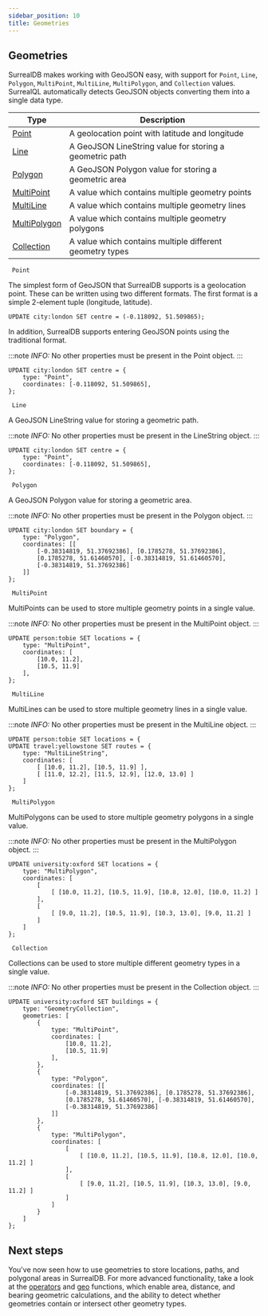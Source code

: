 ```yaml
---
sidebar_position: 10
title: Geometries
---
```




## Geometries
SurrealDB makes working with GeoJSON easy, with support for `Point`, `Line`, `Polygon`, `MultiPoint`, `MultiLine`, `MultiPolygon`, and `Collection` values. SurrealQL automatically detects GeoJSON objects converting them into a single data type.

<table>
<thead>
  <tr>
    <th>Type</th>
    <th>Description</th>
  </tr>
</thead>
<tbody>
  <tr>
    <td><a href="/docs/surrealql/datamodel/geometries#point">Point</a></td>
    <td>A geolocation point with latitude and longitude</td>
  </tr>
  <tr>
    <td><a href="/docs/surrealql/datamodel/geometries#line">Line</a></td>
    <td>A GeoJSON LineString value for storing a geometric path</td>
  </tr>
  <tr>
    <td><a href="/docs/surrealql/datamodel/geometries#polygon">Polygon</a></td>
    <td>A GeoJSON Polygon value for storing a geometric area</td>
  </tr>
  <tr>
    <td><a href="/docs/surrealql/datamodel/geometries#multipoint">MultiPoint</a></td>
    <td>A value which contains multiple geometry points</td>
  </tr>
  <tr>
    <td><a href="/docs/surrealql/datamodel/geometries#multiline">MultiLine</a></td>
    <td>A value which contains multiple geometry lines</td>
  </tr>
  <tr>
    <td><a href="/docs/surrealql/datamodel/geometries#multipolygon">MultiPolygon</a></td>
    <td>A value which contains multiple geometry polygons</td>
  </tr>
  <tr>
    <td><a href="/docs/surrealql/datamodel/geometries#collection">Collection</a></td>
    <td>A value which contains multiple different geometry types</td>
  </tr>
</tbody>
</table>

<div className='layout-group'>

<div className='heading'>
    <div id="point" className='code'>
    <code> Point </code>
    </div>
</div>

The simplest form of GeoJSON that SurrealDB supports is a geolocation point. These can be written using two different formats. The first format is a simple 2-element tuple (longitude, latitude).

```surql
UPDATE city:london SET centre = (-0.118092, 51.509865);
```

In addition, SurrealDB supports entering GeoJSON points using the traditional format.

:::note
 <em> INFO: </em> No other properties must be present in the Point object.
:::

```surql
UPDATE city:london SET centre = {
    type: "Point",
    coordinates: [-0.118092, 51.509865],
};
```
</div>

<div className='layout-group'>

<div className='heading'>
    <div id="line" className='code'>
    <code> Line </code>
    </div>
</div>

A GeoJSON LineString value for storing a geometric path.



:::note
 <em> INFO: </em> No other properties must be present in the LineString object.
:::

```surql
UPDATE city:london SET centre = {
    type: "Point",
    coordinates: [-0.118092, 51.509865],
};
```
</div>

<div className='layout-group'>

<div className='heading'>
    <div id="polygon" className='code'>
    <code> Polygon </code>
    </div>
</div>

A GeoJSON Polygon value for storing a geometric area.



:::note
 <em> INFO: </em> No other properties must be present in the Polygon object.
:::

```surql
UPDATE city:london SET boundary = {
	type: "Polygon",
	coordinates: [[
		[-0.38314819, 51.37692386], [0.1785278, 51.37692386],
		[0.1785278, 51.61460570], [-0.38314819, 51.61460570],
		[-0.38314819, 51.37692386]
	]]
};
```
</div>

<div className='layout-group'>

<div className='heading'>
    <div id="multipoint" className='code'>
    <code> MultiPoint </code>
    </div>
</div>

MultiPoints can be used to store multiple geometry points in a single value.



:::note
 <em> INFO: </em> No other properties must be present in the MultiPoint object.
:::

```surql
UPDATE person:tobie SET locations = {
	type: "MultiPoint",
	coordinates: [
		[10.0, 11.2],
		[10.5, 11.9]
	],
};
```
</div>

<div className='layout-group'>

<div className='heading'>
    <div id="multiline" className='code'>
    <code> MultiLine </code>
    </div>
</div>

MultiLines can be used to store multiple geometry lines in a single value.


:::note
 <em> INFO: </em> No other properties must be present in the MultiLine object.
:::

```surql
UPDATE person:tobie SET locations = {
UPDATE travel:yellowstone SET routes = {
	type: "MultiLineString",
	coordinates: [
		[ [10.0, 11.2], [10.5, 11.9] ],
		[ [11.0, 12.2], [11.5, 12.9], [12.0, 13.0] ]
	]
};
```
</div>

<div className='layout-group'>

<div className='heading'>
    <div id="multipolygon" className='code'>
    <code> MultiPolygon </code>
    </div>
</div>

MultiPolygons can be used to store multiple geometry polygons in a single value.


:::note
 <em> INFO: </em> No other properties must be present in the MultiPolygon object.
:::

```surql
UPDATE university:oxford SET locations = {
	type: "MultiPolygon",
	coordinates: [
		[
			[ [10.0, 11.2], [10.5, 11.9], [10.8, 12.0], [10.0, 11.2] ]
		],
		[
			[ [9.0, 11.2], [10.5, 11.9], [10.3, 13.0], [9.0, 11.2] ]
		]
	]
};
```
</div>

<div className='layout-group'>

<div className='heading'>
    <div id="collection" className='code'>
    <code> Collection </code>
    </div>
</div>

Collections can be used to store multiple different geometry types in a single value.


:::note
 <em> INFO: </em>No other properties must be present in the Collection object.
:::

```surql
UPDATE university:oxford SET buildings = {
	type: "GeometryCollection",
	geometries: [
		{
			type: "MultiPoint",
			coordinates: [
				[10.0, 11.2],
				[10.5, 11.9]
			],
		},
		{
			type: "Polygon",
			coordinates: [[
				[-0.38314819, 51.37692386], [0.1785278, 51.37692386],
				[0.1785278, 51.61460570], [-0.38314819, 51.61460570],
				[-0.38314819, 51.37692386]
			]]
		},
		{
			type: "MultiPolygon",
			coordinates: [
				[
					[ [10.0, 11.2], [10.5, 11.9], [10.8, 12.0], [10.0, 11.2] ]
				],
				[
					[ [9.0, 11.2], [10.5, 11.9], [10.3, 13.0], [9.0, 11.2] ]
				]
			]
		}
	]
};
```
</div>

## Next steps

You've now seen how to use geometries to store locations, paths, and polygonal areas in SurrealDB. For more advanced functionality, take a look at the [operators](/docs/surrealql/operators) and [geo](/docs/surrealql/functions/geo) functions, which enable area, distance, and bearing geometric calculations, and the ability to detect whether geometries contain or intersect other geometry types.